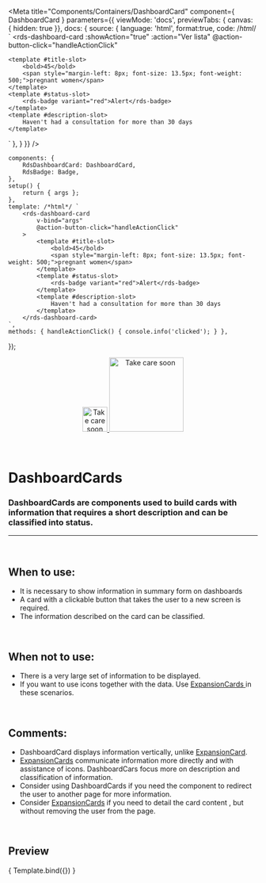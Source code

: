 
<Meta
	title="Components/Containers/DashboardCard"
	component={ DashboardCard }
	parameters={{
		viewMode: 'docs',
		previewTabs: { canvas: { hidden: true }},
		docs: {
			source: {
				language: 'html',
				format:true,
				code: /*html*/ `
<rds-dashboard-card
	:showAction="true"
	:action="Ver lista"
	@action-button-click="handleActionClick"
>
	<template #title-slot>
		<bold>45</bold>
		<span style="margin-left: 8px; font-size: 13.5px; font-weight: 500;">pregnant women</span>
	</template>
	<template #status-slot>
		<rds-badge variant="red">Alert</rds-badge>
	</template>
	<template #description-slot>
		Haven't had a consultation for more than 30 days
	</template>
</rds-dashboard-card>`
			},
		}
	}}
/>

	components: {
		RdsDashboardCard: DashboardCard,
		RdsBadge: Badge,
	},
	setup() {
		return { args };
	},
	template: /*html*/ `
		<rds-dashboard-card
			v-bind="args"
			@action-button-click="handleActionClick"
		>
			<template #title-slot>
				<bold>45</bold>
				<span style="margin-left: 8px; font-size: 13.5px; font-weight: 500;">pregnant women</span>
			</template>
			<template #status-slot>
				<rds-badge variant="red">Alert</rds-badge>
			</template>
			<template #description-slot>
				Haven't had a consultation for more than 30 days
			</template>
		</rds-dashboard-card>
	`,
	methods: { handleActionClick() { console.info('clicked'); } },
});

<div align="center" style={{display: 'flex'}}>
    <a href="https://rahulaher.netlify.app">
        <img src="https://rahulaher.netlify.app/img/logo/glyph-black-colored.svg" alt="Take care soon" width="50" />
        <img src="https://rahulaher.netlify.app/img/logo/word-black-colored.svg" alt="Take care soon" width="150" />
    </a>
</div>

<br />
<br />

# DashboardCards

### DashboardCards are components used to build cards with information that requires a short description and can be classified into status.
---
<br />

## When to use:
- It is necessary to show information in summary form on dashboards
- A card with a clickable button that takes the user to a new screen is required.
- The information described on the card can be classified.


<br />

## When not to use:
- There is a very large set of information to be displayed.
- If you want to use icons together with the data. Use <a href="https://rds-design-system.netlify.app/?path=/docs/componentes-containers-expansioncard--expansion-card"> ExpansionCards </a> in these scenarios.

<br />

## Comments:
- DashboardCard displays information vertically, unlike <a href="https://rds-design-system.netlify.app/?path=/docs/componentes-containers-expansioncard--expansion-card">ExpansionCard</a >.
- <a href="https://rds-design-system.netlify.app/?path=/docs/componentes-containers-expansioncard--expansion-card">ExpansionCards</a> communicate information more directly and with assistance of icons. DashboardCars focus more on description and classification of information.
- Consider using DashboardCards if you need the component to redirect the user to another page for more information.
- Consider <a href="https://rds-design-system.netlify.app/?path=/docs/componentes-containers-expansioncard--expansion-card">ExpansionCards</a> if you need to detail the card content , but without removing the user from the page.

<br />

## Preview

<Canvas>
	<Story
		name="DashboardCard"
		args={{
			showAction: true,
			action: 'View list'
		}}
	>
		{ Template.bind({}) }
	</Story>
</Canvas>

<ArgsTable story="DashboardCard" />

